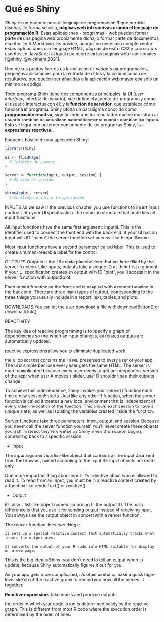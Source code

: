 # Qué es Shiny

_Shiny_ es un paquete para el lenguaje de programación **R** que permite diseñar, de forma sencilla, **páginas web interactivas usando el lenguaje de programación R**. Estas aplicaciones - programas - web pueden formar parte de una página web propiamente dicha, o formar parte de documentos escritos en R Markdown. Es posible, aunque no necesario complementar estas aplicaciones con lenguaje HTML, páginas de estilo CSS y con scripts escritos en JavaScript al igual que ocurre en las páginas web tradicionales [@shiny, @wickham_2021].

Uno de sus puntos fuertes es la inclusión de _widgets_ preprogramados, pequeñas aplicaciones para la entrada de datos y la comunicación de resultados, que pueden ser añadidas a la aplicación web mayor con sólo un mínimo de código.

Todo programa Shiny tiene dos componentes principales: la **UI** (*user interface*, interfaz de usuario), que define el aspecto del programa y cómo el usuario interactúa con él; y la **función de servidor**, que establece cómo funciona el programa. Shiny utiliza un paradigma conocido como **programación reactiva**, significando que los resultados que se muestran al usuario cambian se actualizan automáticamente cuando cambian los inputs. Esto se logra con un tercer componente de los programas Shiny, las **expresiones reactivas**.

Esquema básico de una aplicación Shiny:
```r
library(shiny)

ui <- fluidPage(
  # Interfaz de usuario
)

server <- function(input, output, session) {
  # Función de servidor
}

shinyApp(ui, server)
  # Construye e inicia la aplicación
```

INPUTS
As we saw in the previous chapter, you use functions to insert input controls into your UI specification. the common structure that underlies all input functions 

All input functions have the same first argument: inputId. This is the identifier used to connect the front end with the back end: if your UI has an input with ID "name", the server function will access it with input$name.

Most input functions have a second parameter called label. This is used to create a human-readable label for the control. 


OUTPUTS
Outputs in the UI create placeholders that are later filled by the server function. Like inputs, outputs take a unique ID as their first argument  if your UI specification creates an output with ID "plot", you’ll access it in the server function with output$plot.

Each output function on the front end is coupled with a render function in the back end. There are three main types of output, corresponding to the three things you usually include in a report: text, tables, and plots.

DOWNLOADS
You can let the user download a file with downloadButton() or downloadLink().

REACTIVITY

The key idea of reactive programming is to specify a graph of dependencies so that when an input changes, all related outputs are automatically updated. 

 reactive expressions allow you to eliminate duplicated work.
 
  the ui object that contains the HTML presented to every user of your app. The ui is simple because every user gets the same HTML. The server is more complicated because every user needs to get an independent version of the app; when user A moves a slider, user B shouldn’t see their outputs change.
  
To achieve this independence, Shiny invokes your server() function each time a new session5 starts. Just like any other R function, when the server function is called it creates a new local environment that is independent of every other invocation of the function. This allows each session to have a unique state, as well as isolating the variables created inside the function. 

Server functions take three parameters: input, output, and session. Because you never call the server function yourself, you’ll never create these objects yourself. Instead, they’re created by Shiny when the session begins, connecting back to a specific session.

* Input

The input argument is a list-like object that contains all the input data sent from the browser, named according to the input ID. input objects are read-only

One more important thing about input: it’s selective about who is allowed to read it. To read from an input, you must be in a reactive context created by a function like renderText() or reactive().

* Output

 it’s also a list-like object named according to the output ID. The main difference is that you use it for sending output instead of receiving input. You always use the output object in concert with a render function,
 
 The render function does two things:

    It sets up a special reactive context that automatically tracks what inputs the output uses.

    It converts the output of your R code into HTML suitable for display on a web page.

This is the big idea in Shiny: you don’t need to tell an output when to update, because Shiny automatically figures it out for you. 

 As your app gets more complicated, it’s often useful to make a quick high-level sketch of the reactive graph to remind you how all the pieces fit together.
 
 **Reactive expressions** take inputs and produce outputs
 
 the order in which your code is run is determined solely by the reactive graph. This is different from most R code where the execution order is determined by the order of lines.